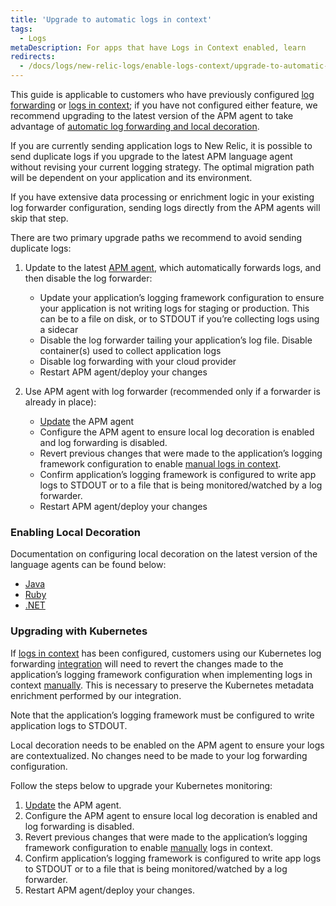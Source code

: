 ```yaml
---
title: 'Upgrade to automatic logs in context'
tags:
  - Logs
metaDescription: For apps that have Logs in Context enabled, learn 
redirects:
  - /docs/logs/new-relic-logs/enable-logs-context/upgrade-to-automatic-logs-context
---
```



This guide is applicable to customers who have previously configured [log forwarding](https://docs.newrelic.com/docs/logs/forward-logs/enable-log-management-new-relic/) or [logs in context](https://docs.newrelic.com/docs/apm/new-relic-apm/getting-started/get-started-logs-context/); if you have not configured either feature, we recommend upgrading to the latest version of the APM agent to take advantage of [automatic log forwarding and local decoration](https://docs.newrelic.com/docs/apm/new-relic-apm/getting-started/get-started-logs-context/).

If you are currently sending application logs to New Relic, it is possible to send duplicate logs if you upgrade to the latest APM language agent without revising your current logging strategy. The optimal migration path will be dependent on your application and its environment. 

If you have extensive data processing or enrichment logic in your existing log forwarder configuration, sending logs directly from the APM agents will skip that step.

There are two primary upgrade paths we recommend to avoid sending duplicate logs:

1. Update to the latest [APM agent](https://docs.newrelic.com/docs/new-relic-one/install-configure/update-new-relic-agent/), which automatically forwards logs, and then disable the log forwarder:
    * Update your application’s logging framework configuration to ensure your application is not writing logs for staging or production. This can be to a file on disk, or to STDOUT if you’re collecting logs using a sidecar
    * Disable the log forwarder tailing your application’s log file. Disable container(s) used to collect application logs
    * Disable log forwarding with your cloud provider
    * Restart APM agent/deploy your changes


2. Use APM agent with log forwarder (recommended only if a forwarder is already in place):
    * [Update](/docs/new-relic-one/install-configure/update-new-relic-agent) the APM agent
    * Configure the APM agent to ensure local log decoration is enabled and log forwarding is disabled.
    * Revert previous changes that were made to the application’s logging framework configuration to enable [manual logs in context](/docs/logs/logs-context/logs-in-context#enable-logs).
    * Confirm application’s logging framework is configured to write app logs to STDOUT or to a file that is being monitored/watched by a log forwarder.
    * Restart APM agent/deploy your changes

### Enabling Local Decoration

Documentation on configuring local decoration on the latest version of the language agents can be found below:
* [Java](https://docs.newrelic.com/docs/logs/logs-context/java-configure-logs-context-all/#2-decorate)
* [Ruby](https://docs.newrelic.com/docs/logs/logs-context/configure-logs-context-ruby)
* [.NET](https://docs.newrelic.com/docs/logs/logs-context/net-configure-logs-context-all#2-decorate)


### Upgrading with Kubernetes

If [logs in context](/docs/apm/new-relic-apm/getting-started/get-started-logs-context/) has been configured, customers using our Kubernetes log forwarding [integration](https://github.com/newrelic/helm-charts/tree/master/charts/newrelic-logging#installation) will need to revert the changes made to the application’s logging framework configuration when implementing logs in context [manually](/docs/logs/logs-context/logs-in-context#enable-logs). This is necessary to preserve the Kubernetes metadata enrichment performed by our integration.

Note that the application’s logging framework must be configured to write application logs to STDOUT. 

Local decoration needs to be enabled on the APM agent to ensure your logs are contextualized. No changes need to be made to your log forwarding configuration. 

Follow the steps below to upgrade your Kubernetes monitoring:

1. [Update](/docs/new-relic-one/install-configure/update-new-relic-agent/) the APM agent.
2. Configure the APM agent to ensure local log decoration is enabled and log forwarding is disabled.
3. Revert previous changes that were made to the application’s logging framework configuration to enable [manually](/docs/logs/logs-context/logs-in-context#enable-logs) logs in context.
4. Confirm application’s logging framework is configured to write app logs to STDOUT or to a file that is being monitored/watched by a log forwarder.
5. Restart APM agent/deploy your changes.
